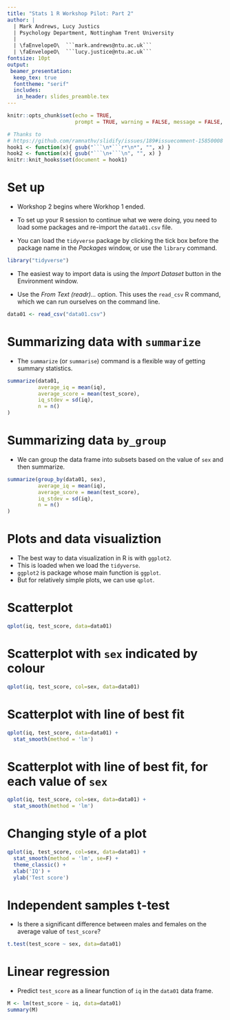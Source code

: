 ```yaml
---
title: "Stats 1 R Workshop Pilot: Part 2"
author: |
  | Mark Andrews, Lucy Justics
  | Psychology Department, Nottingham Trent University
  |   
  | \faEnvelopeO\  ```mark.andrews@ntu.ac.uk```
  | \faEnvelopeO\  ```lucy.justice@ntu.ac.uk```
fontsize: 10pt
output:
 beamer_presentation:
  keep_tex: true
  fonttheme: "serif"
  includes:
   in_header: slides_preamble.tex
---
```



```r
knitr::opts_chunk$set(echo = TRUE, 
                      prompt = TRUE, warning = FALSE, message = FALSE, comment='#>')

# Thanks to 
# https://github.com/ramnathv/slidify/issues/189#issuecomment-15850008
hook1 <- function(x){ gsub("```\n*```r*\n*", "", x) }
hook2 <- function(x){ gsub("```\n+```\n", "", x) }
knitr::knit_hooks$set(document = hook1)

```


# Set up

* Workshop 2 begins where Workhop 1 ended.

* To set up your R session to continue what we were doing, you need to load some packages and re-import the `data01.csv` file.

* You can load the `tidyverse` package by clicking the tick box before the package name in the *Packages* window, or use the `library` command.
```r
library("tidyverse")
```

* The easiest way to import data is using the *Import Dataset* button in the Environment window.

* Use the *From Text (readr)...* option. This uses the `read_csv` R command, which we can run ourselves on the command line.

```r
data01 <- read_csv("data01.csv")
```



# Summarizing data with `summarize`

* The `summarize` (or `summarise`) command is a flexible way of getting summary statistics.
```r
summarize(data01,
          average_iq = mean(iq),
          average_score = mean(test_score),
          iq_stdev = sd(iq),
          n = n()
)
```


# Summarizing data `by_group`

* We can group the data frame into subsets based on the value of `sex` and then summarize.
```r
summarize(group_by(data01, sex),
          average_iq = mean(iq),
          average_score = mean(test_score),
          iq_stdev = sd(iq),
          n = n()
)
```

# Plots and data visualiztion

* The best way to data visualization in R is with `ggplot2`.
* This is loaded when we load the `tidyverse`.
* `ggplot2` is package whose main function is `ggplot`.
* But for relatively simple plots, we can use `qplot`.

# Scatterplot

```r
qplot(iq, test_score, data=data01)
```

# Scatterplot with `sex` indicated by colour

```r
qplot(iq, test_score, col=sex, data=data01)
```


# Scatterplot with line of best fit

```r
qplot(iq, test_score, data=data01) + 
  stat_smooth(method = 'lm')
```


# Scatterplot with line of best fit, for each value of `sex`

```r
qplot(iq, test_score, col=sex, data=data01) + 
  stat_smooth(method = 'lm')
```

# Changing style of a plot

```r
qplot(iq, test_score, col=sex, data=data01) +
  stat_smooth(method = 'lm', se=F) +
  theme_classic() +
  xlab('IQ') +
  ylab('Test score')
```


# Independent samples t-test

* Is there a significant difference between males and females on the average value of `test_score`?
```r
t.test(test_score ~ sex, data=data01)
```


# Linear regression

* Predict `test_score` as a linear function of `iq` in the `data01` data frame.
```r
M <- lm(test_score ~ iq, data=data01)
summary(M)
```

<!-- # Predictions in linear regression -->

<!-- * On the basis of our fitted model ```M```, we can make predictions about possible values of the predictor variable.  -->
<!-- ```{r} -->
<!-- hypothetical_data <- data.frame(education = c(1, 2, 5, 10, 15)) -->
<!-- predict(M, newdata=hypothetical_data) -->
<!-- ``` -->


<!-- # Multiple linear regression -->

<!-- * We can add as many predictor variables as we like. -->
<!-- ```{r} -->
<!-- M <- lm(ACT ~ education + age + gender, data=sat_act) -->
<!-- summary(M) -->
<!-- ``` -->

<!-- # Collinearity -->

<!-- * We'll evaluate multicollinerity using Variance Inflation Factor (VIF): -->
<!-- ```{r} -->
<!-- library(car) -->
<!-- vif(M) -->
<!-- ``` -->

<!-- # General linear models -->

<!-- * We can use predictors that categorical as well as continuous in our model.  -->
<!-- * Here, we investigate how the post treatment weight of a patient differs from their pre treatment weight, for three different types of therapy (control, CBT, family therapy). -->

<!-- ```{r} -->
<!-- anorexia <- read_csv('data/anorexia.csv') -->
<!-- ``` -->

<!-- # General linear models (continued) -->

<!-- * First, we'll visualize the data. -->
<!-- ```{r, out.width='0.75\\textwidth',out.extra='keepaspectratio', fig.align='center'} -->
<!-- ggplot(anorexia, -->
<!--        aes(x = Prewt, y = Postwt, col=Treat)) + -->
<!--   geom_point() + -->
<!--   stat_smooth(method='lm', se=F) + -->
<!--   theme_classic() -->
<!-- ``` -->

<!-- # General linear models (continued) -->

<!-- * Here, we do a *varying intercept*, which is also known as an *ANCOVA*: -->
<!-- ```{r} -->
<!-- M <- lm(Postwt ~ Prewt + Treat, data=anorexia) -->
<!-- summary(M) -->
<!-- ``` -->

<!-- # General linear models (continued) -->

<!-- * We cam also do a *varying slopes and varying intercepts* model. This is a type of interaction model: -->
<!-- ```{r} -->
<!-- M_interaction <- lm(Postwt ~ Prewt * Treat, data=anorexia) -->
<!-- summary(M_interaction) -->
<!-- ``` -->

<!-- # Model evaluation -->

<!-- * We can compare any two linear models using the generic ```anova``` function.  -->
<!-- * Here, we'll use this to test whether the varying slopes and intercepts model is a better fit to the data than the just varying intercepts model: -->

<!-- ```{r} -->
<!-- anova(M, M_interaction) -->
<!-- ``` -->

<!-- # One-way Anova -->

<!-- * We can use `aov` for one-way (and other) Anova. -->
<!-- ```{r} -->
<!-- data(PlantGrowth) -->
<!-- M <- aov(weight ~ group, data=PlantGrowth) -->
<!-- summary(M) -->
<!-- ``` -->

<!-- # Multiple comparisons -->

<!-- * We can do Tukey's range test to perform multiple comparisons: -->
<!-- ```{r} -->
<!-- TukeyHSD(M) -->
<!-- ``` -->

<!-- # One-way Anova (alternative) -->

<!-- * Note that we can also we can do Anova using `lm()`: -->
<!-- ```{r} -->
<!-- M <- lm(weight ~ group, data=PlantGrowth) -->
<!-- anova(M) -->
<!-- ``` -->


<!-- # Two-way anova -->

<!-- ```{r, out.width='0.75\\textwidth',out.extra='keepaspectratio', fig.align='center'} -->
<!-- data("ToothGrowth") -->

<!-- ggplot(ToothGrowth, -->
<!--        aes(x = factor(dose), y = len, col = supp)) + -->
<!--   geom_boxplot() + -->
<!--   theme_classic() -->
<!-- ``` -->


<!-- # Two-way (factorial) anova -->

<!-- ```{r} -->
<!-- M <- aov(len ~ supp*dose, data=ToothGrowth) -->
<!-- summary(M) -->
<!-- ``` -->

<!-- # One-way repeated measures Anova -->

<!-- ```{r} -->
<!-- recall_data <- read_csv('data/recall_data.csv') -->

<!-- M <- aov(Recall ~ Valence + Error(Subject/Valence), data=recall_data) -->
<!-- summary(M) -->
<!-- ``` -->

<!-- # One-way repeated measures Anova (continued) -->

<!-- * Multiple comparisons, with Bonferroni correction -->
<!-- ```{r} -->
<!-- with(recall_data,  -->
<!--      pairwise.t.test(x=Recall, g=Valence),  -->
<!--      p.adjust.methods='bonferroni',  -->
<!--      paired=T) -->
<!-- ``` -->

<!-- # Twoway repeated measures Anova -->
<!-- ```{r} -->
<!-- recall_data2 <- read_csv('data/recall_data2.csv') -->
<!-- M <- aov(Recall ~ Valence*Task + Error(Subject/(Task*Valence)),  -->
<!--          data=recall_data2) -->
<!-- summary(M) -->
<!-- ``` -->


<!-- # Multilevel models -->

<!-- * The repeated measures anova above can be done, and I think *should* be done, using multilevel models too. -->

<!-- ```{r} -->
<!-- library(lme4) -->
<!-- M <- lmer(Recall ~ Valence*Task + (1|Subject), -->
<!--           data=recall_data2) -->
<!-- ``` -->



